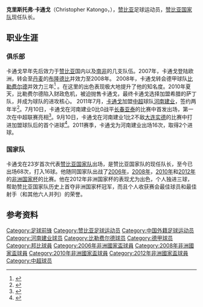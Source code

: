 {{Infobox Football biography
|          playername = 克里斯托弗·卡通戈
|               image = 
|            fullname = Christopher Katongo
|         dateofbirth = {{Birth date and age|1982|8|31}}
|         cityofbirth = [[穆富利拉|穆富利拉]]
|      countryofbirth = [[赞比亚|赞比亚]]
|              height = {{height|m=1.73}}
|            nickname =  卡通哥
|            position = [[前锋_(足球)|前锋]]
|         currentclub = 
|          clubnumber = 
|          youthyears =
|          youthclubs = 
|               years = 1999 <br/> 1999-2001 <br/> 2001-2004 <br/> 2004-2007 <br/> 2007-2008 <br/> 2008-2010 <br/> 2010-2011 <br/> 2011-2013
|               clubs = [[Butondo_West_Tigers|布通多西部之虎]] <br/> [[Kalulushi_Modern_Stars|卡卢卢希现代明星]] <br/> [[Green_Buffaloes_F.C.|绿色水牛]] <br/> [[Jomo_Cosmos|约莫宇宙]] <br/> [[布隆德比足球俱乐部|布隆德比]] <br/> [[比勒费尔德足球俱乐部|比勒费尔德]] <br/> [[克桑西竞技俱乐部|克桑西竞技]] <br/> [[河南建业|河南建业]]
|         caps(goals) = <br/> <br/> 75 (20) <br/> 72 (36) <br/> 44 (10) <br/> 61 (10) <br/> 28 {{0}}(2)<br/>71 {{0}}(21) 
|       nationalyears = 2003-
|        nationalteam = [[赞比亚国家足球队|赞比亚]]
| nationalcaps(goals) =  68 (16)
|            pcupdate = 2013年11月2日
|            ntupdate = 2012年2月13日
}}

'''克里斯托弗·卡通戈'''（Christopher Katongo，{{bd|1982年|8月31日|catIdx=Katongo Christopher}}），[[赞比亚|赞比亚]]足球运动员，[[赞比亚国家足球队|赞比亚国家队]]现任队长。

==职业生涯==
===俱乐部===
卡通戈早年先后效力于[[赞比亚|赞比亚]]国内以及[[南非|南非]]的几支队伍。2007年，卡通戈登陆欧洲，转会至[[丹麦|丹麦]]的[[布隆德比足球俱乐部|布隆德比]]并效力至2008年。
2008年，卡通戈转会德甲球队[[比勒费尔德足球俱乐部|比勒费尔德]]并效力三年<ref>{{cite web|url=http://news.bbc.co.uk/sport1/hi/football/africa/7543570.stm|title=Katongo moves to Bundesliga|accessdate=28 November 2009|date=5 August 2008|author=Kennedy Gondwe|publisher=BBC Sport}}</ref> 。在这里的出色表现极大地提升了他的知名度。2010年夏天，比勒费尔德陷入财政危机，被迫抛售卡通戈，最终卡通戈选择加盟希腊的萨丁队，并成为球队的进攻核心。
2011年7月，[[卡通戈|卡通戈]]加盟[[中超|中超]]球队[[河南建业|河南建业]]，签约两年半<ref>{{cite web|url=http://www.zambianfootball.net/2011/07/12/chris-katongo-joins-chinese-club-henan-mayuka-on-target/|title=Chris Katongo joins Chinese club Henan, Mayuka on target|accessdate=20 July 2011|date=12 July 2011|publisher=Zambianfootball.net|archive-date=2012-03-27|archive-url=https://web.archive.org/web/20120327061555/http://www.zambianfootball.net/2011/07/12/chris-katongo-joins-chinese-club-henan-mayuka-on-target/|dead-url=no}}</ref>。7月10日，卡通戈在河南建业0比0战平[[长春亚泰|长春亚泰]]的比赛中首发出场，第一次在中超联赛亮相<ref>{{Cite web |url=http://sports.163.com/11/0710/17/78KBC5VA00051C89.html |title=赞比亚队长完成中超首秀 移位边路火力被废一半 |accessdate=2012-02-13 |archive-date=2019-08-04 |archive-url=https://web.archive.org/web/20190804170127/http://sports.163.com/11/0710/17/78KBC5VA00051C89.html |dead-url=no }}</ref>。9月10日，卡通戈在河南建业1比2不敌[[大连实德|大连实德]]的比赛中打进加盟球队后的首个进球<ref>{{Cite web |url=http://sports.shangdu.com/news/42249-1.aspx |title=赞比亚德比各有收获 卡通戈进中超首球詹姆斯取胜 |accessdate=2012-02-13 |archive-date=2013-08-07 |archive-url=https://web.archive.org/web/20130807125252/http://sports.shangdu.com/news/42249-1.aspx |dead-url=no }}</ref>。2011赛季，卡通戈为河南建业出场16次，取得2个进球。

===国家队===
卡通戈在23岁首次代表[[赞比亚国家足球队|赞比亚国家队]]出场，是赞比亚国家队的现任队长，至今已出场68次，打入16球。他随同国家队出战了[[2006年非洲国家杯|2006年]]，[[2008年非洲国家杯|2008年]]，[[2010年非洲国家杯|2010年]]和[[2012年非洲国家杯|2012年]]的[[非洲国家杯|非洲国家杯]]的比赛。他在2012年非洲国家杯的表现尤为出色，个人独进三球，帮助赞比亚国家队历史上首夺非洲国家杯冠军，而且个人收获赛会最佳球员和最佳射手（和其他六人并列）的荣誉。

==参考资料==
{{reflist}}

{{DEFAULTSORT:Katongo, Christopher}}
[[Category:足球前锋|Category:足球前锋]]
[[Category:赞比亚足球运动员|Category:赞比亚足球运动员]]
[[Category:中国外籍足球运动员|Category:中国外籍足球运动员]]
[[Category:河南建业球员|Category:河南建业球员]]
[[Category:比勒费尔德球员|Category:比勒费尔德球员]]
[[Category:德甲球员|Category:德甲球员]]
[[Category:邦比球員|Category:邦比球員]]
[[Category:2006年非洲國家盃球員|Category:2006年非洲國家盃球員]]
[[Category:2008年非洲國家盃球員|Category:2008年非洲國家盃球員]]
[[Category:2010年非洲國家盃球員|Category:2010年非洲國家盃球員]]
[[Category:2012年非洲國家盃球員|Category:2012年非洲國家盃球員]]
[[Category:中超球员|Category:中超球员]]